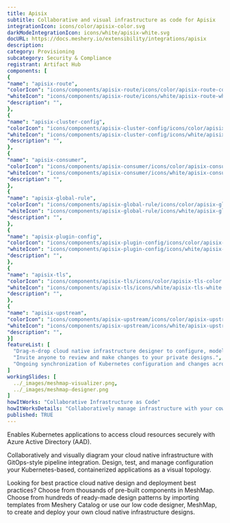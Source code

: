 ```yaml
---
title: Apisix
subtitle: Collaborative and visual infrastructure as code for Apisix
integrationIcon: icons/color/apisix-color.svg
darkModeIntegrationIcon: icons/white/apisix-white.svg
docURL: https://docs.meshery.io/extensibility/integrations/apisix
description: 
category: Provisioning
subcategory: Security & Compliance
registrant: Artifact Hub
components: [
{
"name": "apisix-route",
"colorIcon": "icons/components/apisix-route/icons/color/apisix-route-color.svg",
"whiteIcon": "icons/components/apisix-route/icons/white/apisix-route-white.svg",
"description": "",
},
{
"name": "apisix-cluster-config",
"colorIcon": "icons/components/apisix-cluster-config/icons/color/apisix-cluster-config-color.svg",
"whiteIcon": "icons/components/apisix-cluster-config/icons/white/apisix-cluster-config-white.svg",
"description": "",
},
{
"name": "apisix-consumer",
"colorIcon": "icons/components/apisix-consumer/icons/color/apisix-consumer-color.svg",
"whiteIcon": "icons/components/apisix-consumer/icons/white/apisix-consumer-white.svg",
"description": "",
},
{
"name": "apisix-global-rule",
"colorIcon": "icons/components/apisix-global-rule/icons/color/apisix-global-rule-color.svg",
"whiteIcon": "icons/components/apisix-global-rule/icons/white/apisix-global-rule-white.svg",
"description": "",
},
{
"name": "apisix-plugin-config",
"colorIcon": "icons/components/apisix-plugin-config/icons/color/apisix-plugin-config-color.svg",
"whiteIcon": "icons/components/apisix-plugin-config/icons/white/apisix-plugin-config-white.svg",
"description": "",
},
{
"name": "apisix-tls",
"colorIcon": "icons/components/apisix-tls/icons/color/apisix-tls-color.svg",
"whiteIcon": "icons/components/apisix-tls/icons/white/apisix-tls-white.svg",
"description": "",
},
{
"name": "apisix-upstream",
"colorIcon": "icons/components/apisix-upstream/icons/color/apisix-upstream-color.svg",
"whiteIcon": "icons/components/apisix-upstream/icons/white/apisix-upstream-white.svg",
"description": "",
}]
featureList: [
  "Drag-n-drop cloud native infrastructure designer to configure, model, and deploy your workloads.",
  "Invite anyone to review and make changes to your private designs.",
  "Ongoing synchronization of Kubernetes configuration and changes across any number of clusters."
]
workingSlides: [
  ../_images/meshmap-visualizer.png,
  ../_images/meshmap-designer.png
]
howItWorks: "Collaborative Infrastructure as Code"
howItWorksDetails: "Collaboratively manage infrastructure with your coworkers synchronously sharing the same designs."
published: TRUE
---
```

<p>
Enables Kubernetes applications to access cloud resources securely with Azure Active Directory (AAD).
</p>
<p>
    Collaboratively and visually diagram your cloud native infrastructure with GitOps-style pipeline integration. Design, test, and manage configuration your Kubernetes-based, containerized applications as a visual topology.
</p>
<p>
    Looking for best practice cloud native design and deployment best practices? Choose from thousands of pre-built components in MeshMap. Choose from hundreds of ready-made design patterns by importing templates from Meshery Catalog or use our low code designer, MeshMap, to create and deploy your own cloud native infrastructure designs.
</p>
